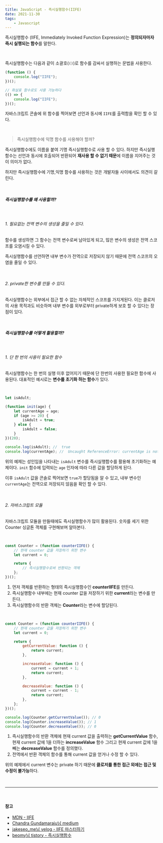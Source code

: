 ```yaml
---
title: JavaScript - 즉시실행함수(IIFE)
date: 2021-11-30
tags:
    - Javascript
---
```


즉시실행함수 (IIFE, Immediately Invoked Function Expression)는 **정의되자마자 즉시 실행되는 함수**를 말한다.

<br />

즉시실행함수는 다음과 같이 소괄호(`()`)로 함수를 감싸서 실행하는 문법을 사용한다.

```js
(function () {
	console.log("IIFE");
})();

// 화살표 함수로도 사용 가능하다
(() => {
	console.log("IIFE");
})();
```

자바스크립트 콘솔에 위 함수를 찍어보면 선언과 동시에 `IIFE`를 출력함을 확인 할 수 있다.

<br />

> 즉시실행함수에 익명 함수를 사용해야 할까?

즉시실행함수에도 이름을 붙여 기명 즉시실행함수로 사용 할 수 있다. 하지만 즉시실행함수는 선언과 동시에 호출되어 반환되어 **재사용 할 수 없기 때문**에 이름을 지어주는 것이 의미가 없다.

하지만 즉시실행함수에 기명,익명 함수를 사용하는 것은 개발자들 사이에서도 의견이 갈린다.

<br />

##### 즉시실행함수를 왜 사용할까?

<br />

###### 1. 필요없는 전역 변수의 생성을 줄일 수 있다.

함수를 생성하면 그 함수는 전역 변수로써 남아있게 되고, 많은 변수의 생성은 전역 스코프를 오염시킬 수 있다.

즉시실행함수를 선언하면 내부 변수가 전역으로 저장되지 않기 때문에 전역 스코프의 오염을 줄일 수 있다.

<br />

###### 2. private한 변수를 만들 수 있다.

즉시실행함수는 외부에서 접근 할 수 없는 자체적인 스코프를 가지게된다. 이는 클로저의 사용 목적과도 비슷하며 내부 변수를 외부로부터 private하게 보호 할 수 있다는 장점이 있다.

<br />

##### 즉시실행함수를 어떻게 활용할까?

<br />

###### 1. 단 한 번의 사용이 필요한 함수

즉시실행함수는 한 번의 실행 이후 없어지기 때문에 단 한번의 사용한 필요한 함수에 사용된다. 대표적인 예시로는 **변수를 초기화 하는 함수**가 있다.

<br />

```js
let isAdult;

(function init(age) {
	let currentAge = age;
	if (age >= 20) {
		isAdult = true;
	} else {
		isAdult = false;
	}
})(20);

console.log(isAdult); //  true
console.log(currentAge); //  Uncaught ReferenceError: currentAge is not defined
```

위의 예제는 성인임을 나타내는 `isAdult` 변수를 즉시실행함수를 활용해 초기화하는 예제이다. `init` 함수에 입력되는 `age` 인자에 따라 다른 값을 할당하게 된다.

이후 `isAdult` 값을 콘솔로 찍어보면 `true`가 할당됨을 알 수 있고, 내부 변수인 `currentAge`는 전역으로 저장되지 않음을 확인 할 수 있다.

<br />

###### 2. 자바스크립트 모듈

자바스크립트 모듈을 만들때에도 즉시실행함수가 많이 활용된다. 숫자를 세기 위한 Counter 싱글톤 객체를 구현해보며 알아본다. <br/>

<br />

```js
const Counter = (function counterIIFE() {
	// 현재 counter 값을 저장하기 위한 변수
	let current = 0;

	return {
		// 즉시실행함수로써 반환되는 객체
	};
})();
```

1. 먼저 객체를 반환하는 형태의 즉시실행함수인 **counterIIFE**를 만든다.
2. 즉시실행함수 내부에는 현재 counter 값을 저장하기 위한 **current**라는 변수를 만든다.
3. 즉시실행함수의 반환 객체는 **Counter**라는 변수에 할당된다.

<br />

```js
const Counter = (function counterIIFE() {
	// 현재 counter 값을 저장하기 위한 변수
	let current = 0;

	return {
		getCurrentValue: function () {
			return current;
		},

		increaseValue: function () {
			current = current + 1;
			return current;
		},

		decreaseValue: function () {
			current = current - 1;
			return current;
		},
	};
})();

console.log(Counter.getCurrentValue()); // 0
console.log(Counter.increaseValue()); // 1
console.log(Counter.decreaseValue()); // 0
```

1. 즉시실행함수의 반환 객체에 현재 current 값을 출력하는 **getCurrentValue** 함수, 현재 current 값에 1을 더하는 **increaseValue** 함수 그리고 현재 current 값에 1을 빼는 **decreaseValue** 함수를 정의했다.
2. 전역에서 반환 객체의 함수를 통해 current 값을 얻거나 수정 할 수 있다.

위의 예제에서 current 변수는 private 하기 때문에 **클로저를 통한 접근 외에는 접근 및 수정이 불가능**하다.

<br />

---

<br />

#### 참고

-   [MDN - IIFE](https://developer.mozilla.org/ko/docs/Glossary/IIFE)
-   [Chandra Gundamaraju님 medium](https://vvkchandra.medium.com/essential-javascript-mastering-immediately-invoked-function-expressions-67791338ddc6)
-   [jakeseo_me님 velog - IIFE 마스터하기](https://velog.io/@jakeseo_me/%EC%9E%90%EB%B0%94%EC%8A%A4%ED%81%AC%EB%A6%BD%ED%8A%B8-%EA%B0%9C%EB%B0%9C%EC%9E%90%EB%9D%BC%EB%A9%B4-%EC%95%8C%EC%95%84%EC%95%BC-%ED%95%A0-33%EA%B0%80%EC%A7%80-%EA%B0%9C%EB%85%90-8-%EC%9E%90%EB%B0%94%EC%8A%A4%ED%81%AC%EB%A6%BD%ED%8A%B8-%ED%95%84%EC%88%98%EC%9A%94%EC%86%8C-IIFE-%EB%A7%88%EC%8A%A4%ED%84%B0%ED%95%98%EA%B8%B0)
-   [beomy님 tistory - 즉시실행함수](https://beomy.tistory.com/9)
